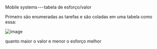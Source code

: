 





Mobile systems --- tabela de esforço/valor

Primeiro são enumeradas as tarefas e são coladas em uma tabela como
essa:

![image](/image/image_369.png)

quanto maior o valor e menor o esforço melhor


